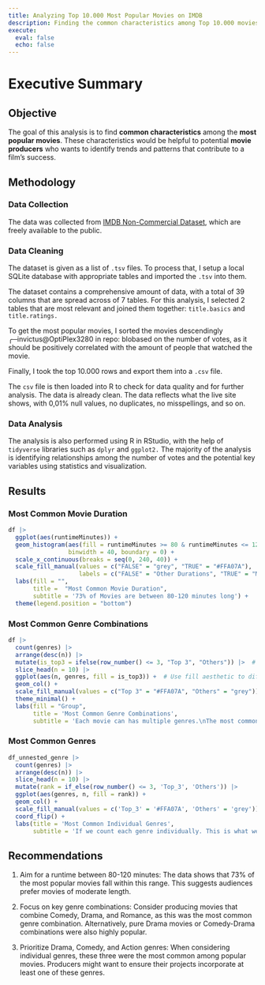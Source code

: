 ```yaml
---
title: Analyzing Top 10.000 Most Popular Movies on IMDB
description: Finding the common characteristics among Top 10.000 movies of all time
execute: 
  eval: false
  echo: false
---
```


# Executive Summary

## Objective

The goal of this analysis is to find **common characteristics** among the **most popular movies**. These characteristics would be helpful to potential **movie producers** who wants to identify trends and patterns that contribute to a film's success.

## Methodology

### Data Collection

The data was collected from [IMDB Non-Commercial Dataset](https://developer.imdb.com/non-commercial-datasets/), which are freely available to the public.

### Data Cleaning

The dataset is given as a list of `.tsv` files. To process that, I setup a local SQLite database with appropriate tables and imported the `.tsv` into them.

The dataset contains a comprehensive amount of data, with a total of 39 columns that are spread across of 7 tables. For this analysis, I selected 2 tables that are most relevant and joined them together: `title.basics` and `title.ratings.`

To get the most popular movies, I sorted the movies descendingly ╭─invictus\@OptiPlex3280 in repo: blobased on the number of votes, as it should be positively correlated with the amount of people that watched the movie.

Finally, I took the top 10.000 rows and export them into a `.csv` file.

The `csv` file is then loaded into R to check for data quality and for further analysis. The data is already clean. The data reflects what the live site shows, with 0,01% null values, no duplicates, no misspellings, and so on.

### Data Analysis

The analysis is also performed using R in RStudio, with the help of `tidyverse` libraries such as `dplyr` and `ggplot2.` The majority of the analysis is identifying relationships among the number of votes and the potential key variables using statistics and visualization.

## Results

### Most Common Movie Duration

```r
df |> 
  ggplot(aes(runtimeMinutes)) +
  geom_histogram(aes(fill = runtimeMinutes >= 80 & runtimeMinutes <= 120), 
                 binwidth = 40, boundary = 0) +
  scale_x_continuous(breaks = seq(0, 240, 40)) +
  scale_fill_manual(values = c("FALSE" = "grey", "TRUE" = "#FFA07A"),
                    labels = c("FALSE" = "Other Durations", "TRUE" = "Most Common Durations")) +
  labs(fill = "",
       title =  "Most Common Movie Duration",
       subtitle = '73% of Movies are between 80-120 minutes long') +
  theme(legend.position = "bottom")
```

### Most Common Genre Combinations

```r
df |> 
  count(genres) |> 
  arrange(desc(n)) |>
  mutate(is_top3 = ifelse(row_number() <= 3, "Top 3", "Others")) |>  # Flag top 5
  slice_head(n = 10) |> 
  ggplot(aes(n, genres, fill = is_top3)) +  # Use fill aesthetic to differentiate
  geom_col() +
  scale_fill_manual(values = c("Top 3" = "#FFA07A", "Others" = "grey")) +  # Highlight top 5
  theme_minimal() +
  labs(fill = "Group",
       title = 'Most Common Genre Combinations',
       subtitle = 'Each movie can has multiple genres.\nThe most common combinations are Comedy + Drama + Romance,\nfollowed by Drama, and Comedy + Drama')  # Add legend
```

### Most Common Genres

```r
df_unnested_genre |> 
  count(genres) |> 
  arrange(desc(n)) |> 
  slice_head(n = 10) |> 
  mutate(rank = if_else(row_number() <= 3, 'Top_3', 'Others')) |> 
  ggplot(aes(genres, n, fill = rank)) +
  geom_col() +
  scale_fill_manual(values = c('Top_3' = '#FFA07A', 'Others' = 'grey')) +
  coord_flip() +
  labs(title = 'Most Common Individual Genres',
       subtitle = 'If we count each genre individually. This is what we get.\nThe top three genres are Drama, Comedy, and Action')
```

## Recommendations

1.  Aim for a runtime between 80-120 minutes: The data shows that 73% of the most popular movies fall within this range. This suggests audiences prefer movies of moderate length.

2.  Focus on key genre combinations: Consider producing movies that combine Comedy, Drama, and Romance, as this was the most common genre combination. Alternatively, pure Drama movies or Comedy-Drama combinations were also highly popular.

3.  Prioritize Drama, Comedy, and Action genres: When considering individual genres, these three were the most common among popular movies. Producers might want to ensure their projects incorporate at least one of these genres.
